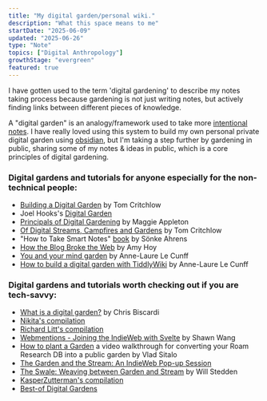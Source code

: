 ```yaml
---
title: "My digital garden/personal wiki."
description: "What this space means to me"
startDate: "2025-06-09"
updated: "2025-06-26"
type: "Note"
topics: ["Digital Anthropology"]
growthStage: "evergreen"
featured: true
---
```



I have gotten used to the term 'digital gardening' to describe my notes taking 
process because gardening is not just writing notes, but actively 
finding links between different pieces of knowledge. 

A "digital garden" is an analogy/framework used to take more [intentional notes](https://taking-notes-six.vercel.app/).
I have really loved using this system to build my own personal private digital garden using [obsidian](/notes/obsidian-tool), 
but I'm taking a step further by gardening in public, sharing some of my notes & ideas in public, 
which is a core principles of digital gardening. 


<RemoteImage
  src="https://res.cloudinary.com/djjc0kf4h/image/upload/v1751404808/dg_lj3fsn.jpg"
  alt="A fork in the road - Abstract aerial landscape Framed by Eve Izzett"
  width="880px"
/>

### Digital gardens and tutorials for anyone especially for the non-technical people:

- [Building a Digital Garden](https://tomcritchlow.com/2019/02/17/building-digital-garden/) by Tom Critchlow
- Joel Hooks's [Digital Garden](https://joelhooks.com/digital-garden)
- [Principals of Digital Gardening](https://maggieappleton.com/garden-history) by Maggie Appleton
- [Of Digital Streams, Campfires and Gardens](https://tomcritchlow.com/2018/10/10/of-gardens-and-wikis/) by Tom Critchlow
- "How to Take Smart Notes" [book](https://www.librarything.com/work/21425376/t/How-to-Take-Smart-Notes-One-Simple-Technique-to-Boost-Writing-Learning-and-Thinking%E2%80%94for-Students-Academics-and-Nonfiction-Book-Writers) by Sönke Ahrens 
- [How the Blog Broke the Web](https://stackingthebricks.com/how-blogs-broke-the-web/) by Amy Hoy
- [You and your mind garden](https://nesslabs.com/mind-garden) by Anne-Laure Le Cunff
- [How to build a digital garden with TiddlyWiki](https://nesslabs.com/digital-garden-tiddlywiki) by Anne-Laure Le Cunff


### Digital gardens and tutorials worth checking out if you are tech-savvy:

- [What is a digital garden?](https://www.christopherbiscardi.com/garden) by Chris Biscardi
- [Nikita's compilation](https://wiki.nikiv.dev/other/wiki-workflow#similar-wikis-i-liked) 
- [Richard Litt's compilation](https://github.com/RichardLitt/meta-knowledge) 
- [Webmentions - Joining the IndieWeb with Svelte](https://www.swyx.io/writing/clientside-webmentions) by Shawn Wang
- [How to plant a Garden](https://www.loom.com/share/05ac911308554668a6b35fd2b321d3d9) a video walkthrough for converting your Roam Research DB into a public garden by Vlad Sitalo 
- [The Garden and the Stream: An IndieWeb Pop-up Session](https://indieweb.org/2020/Pop-ups/GardenAndStream) 
- [The Swale: Weaving between Garden and Stream](https://bonkerfield.org/2020/05/swale-garden-stream/) by Will Stedden
- [KasperZutterman's compilation](https://github.com/KasperZutterman/Second-Brain) 
- [Best-of Digital Gardens](https://github.com/lyz-code/best-of-digital-gardens) 